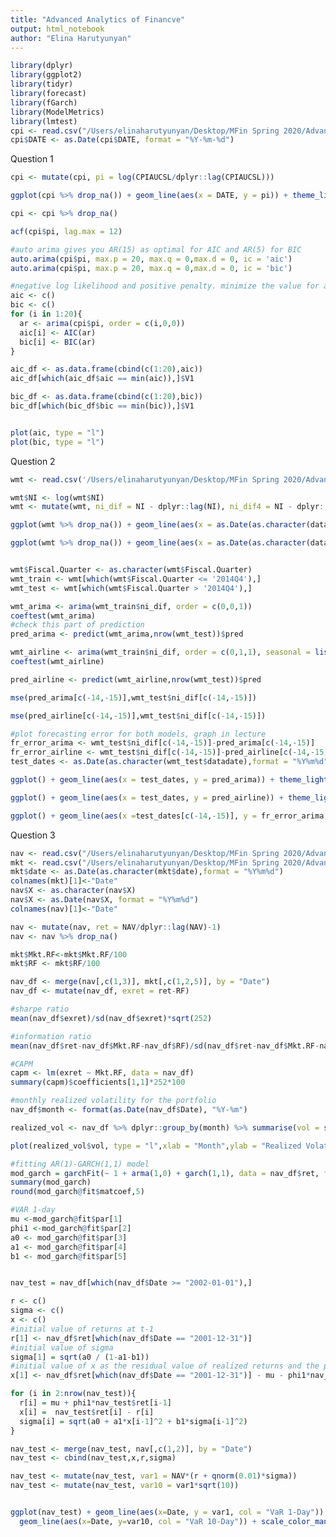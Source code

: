 ```yaml
---
title: "Advanced Analytics of Financve"
output: html_notebook
author: "Elina Harutyunyan"
---
```


```r
library(dplyr)
library(ggplot2)
library(tidyr)
library(forecast)
library(fGarch)
library(ModelMetrics)
library(lmtest)
cpi <- read.csv("/Users/elinaharutyunyan/Desktop/MFin Spring 2020/Advanced Analytics of Finance/Assignment 5/CPI.csv")
cpi$DATE <- as.Date(cpi$DATE, format = "%Y-%m-%d")
```

Question 1
```r
cpi <- mutate(cpi, pi = log(CPIAUCSL/dplyr::lag(CPIAUCSL)))

ggplot(cpi %>% drop_na()) + geom_line(aes(x = DATE, y = pi)) + theme_light() + xlab("Date") + ylab("Monthly Inflation")

cpi <- cpi %>% drop_na()

acf(cpi$pi, lag.max = 12)

#auto arima gives you AR(15) as optimal for AIC and AR(5) for BIC
auto.arima(cpi$pi, max.p = 20, max.q = 0,max.d = 0, ic = 'aic')
auto.arima(cpi$pi, max.p = 20, max.q = 0,max.d = 0, ic = 'bic')

#negative log likelihood and positive penalty. minimize the value for a given lag order
aic <- c()
bic <- c()
for (i in 1:20){
  ar <- arima(cpi$pi, order = c(i,0,0))
  aic[i] <- AIC(ar)
  bic[i] <- BIC(ar)
}

aic_df <- as.data.frame(cbind(c(1:20),aic))
aic_df[which(aic_df$aic == min(aic)),]$V1

bic_df <- as.data.frame(cbind(c(1:20),bic))
bic_df[which(bic_df$bic == min(bic)),]$V1


plot(aic, type = "l")
plot(bic, type = "l")

```

Question 2

```r
wmt <- read.csv('/Users/elinaharutyunyan/Desktop/MFin Spring 2020/Advanced Analytics of Finance/Assignment 5/WMT.csv')

wmt$NI <- log(wmt$NI)
wmt <- mutate(wmt, ni_dif = NI - dplyr::lag(NI), ni_dif4 = NI - dplyr::lag(NI, n = 4))

ggplot(wmt %>% drop_na()) + geom_line(aes(x = as.Date(as.character(datadate), format = "%Y%m%d"), y = ni_dif)) + xlab("Date") + ylab("First Difference of Net Income") + theme_light()

ggplot(wmt %>% drop_na()) + geom_line(aes(x = as.Date(as.character(datadate), format = "%Y%m%d"), y = ni_dif4)) + xlab("Date") + ylab("Seasonal Difference of Net Income") + theme_light()


wmt$Fiscal.Quarter <- as.character(wmt$Fiscal.Quarter)
wmt_train <- wmt[which(wmt$Fiscal.Quarter <= '2014Q4'),]
wmt_test <- wmt[which(wmt$Fiscal.Quarter > '2014Q4'),]

wmt_arima <- arima(wmt_train$ni_dif, order = c(0,0,1))
coeftest(wmt_arima)
#check this part of prediction
pred_arima <- predict(wmt_arima,nrow(wmt_test))$pred

wmt_airline <- arima(wmt_train$ni_dif, order = c(0,1,1), seasonal = list(order = c(0,1,1),period = 4))
coeftest(wmt_airline)

pred_airline <- predict(wmt_airline,nrow(wmt_test))$pred

mse(pred_arima[c(-14,-15)],wmt_test$ni_dif[c(-14,-15)])

mse(pred_airline[c(-14,-15)],wmt_test$ni_dif[c(-14,-15)])

#plot forecasting error for both models, graph in lecture
fr_error_arima <- wmt_test$ni_dif[c(-14,-15)]-pred_arima[c(-14,-15)]
fr_error_airline <- wmt_test$ni_dif[c(-14,-15)]-pred_airline[c(-14,-15)]
test_dates <- as.Date(as.character(wmt_test$datadate),format = "%Y%m%d")

ggplot() + geom_line(aes(x = test_dates, y = pred_arima)) + theme_light() + xlab("Date") + ylab("Forecast") 

ggplot() + geom_line(aes(x = test_dates, y = pred_airline)) + theme_light() + xlab("Date") + ylab("Forecast") 

ggplot() + geom_line(aes(x =test_dates[c(-14,-15)], y = fr_error_arima, col = "ARIMA(0,1,1)")) + theme_light() + theme(legend.title = element_blank()) + xlab("Date") + ylab(" ") + ggtitle("Forecasting Error")+ scale_color_manual(values = c("royalblue","maroon")) + geom_line(aes(x = test_dates[c(-14,-15)], y = fr_error_airline, col = "Airline Model"))

```

Question 3
```r
nav <- read.csv("/Users/elinaharutyunyan/Desktop/MFin Spring 2020/Advanced Analytics of Finance/Assignment 5/NAV.csv")
mkt <- read.csv("/Users/elinaharutyunyan/Desktop/MFin Spring 2020/Advanced Analytics of Finance/Assignment 4/F-F_Research_Data_Factors_daily 2.CSV")
mkt$date <- as.Date(as.character(mkt$date),format = "%Y%m%d")
colnames(mkt)[1]<-"Date"
nav$X <- as.character(nav$X)
nav$X <- as.Date(nav$X, format = "%Y%m%d")
colnames(nav)[1]<-"Date"

nav <- mutate(nav, ret = NAV/dplyr::lag(NAV)-1)
nav <- nav %>% drop_na()

mkt$Mkt.RF<-mkt$Mkt.RF/100
mkt$RF <- mkt$RF/100

nav_df <- merge(nav[,c(1,3)], mkt[,c(1,2,5)], by = "Date")
nav_df <- mutate(nav_df, exret = ret-RF)

#sharpe ratio
mean(nav_df$exret)/sd(nav_df$exret)*sqrt(252)

#information ratio
mean(nav_df$ret-nav_df$Mkt.RF-nav_df$RF)/sd(nav_df$ret-nav_df$Mkt.RF-nav_df$RF)*sqrt(252)

#CAPM
capm <- lm(exret ~ Mkt.RF, data = nav_df)
summary(capm)$coefficients[1,1]*252*100

#monthly realized volatility for the portfolio
nav_df$month <- format(as.Date(nav_df$Date), "%Y-%m")

realized_vol <- nav_df %>% dplyr::group_by(month) %>% summarise(vol = sd(ret)*sqrt(n()))

plot(realized_vol$vol, type = "l",xlab = "Month",ylab = "Realized Volatility")

#fitting AR(1)-GARCH(1,1) model
mod_garch = garchFit(~ 1 + arma(1,0) + garch(1,1), data = nav_df$ret, trace = FALSE)
summary(mod_garch)
round(mod_garch@fit$matcoef,5)

#VAR 1-day
mu <-mod_garch@fit$par[1]
phi1 <-mod_garch@fit$par[2]
a0 <- mod_garch@fit$par[3]
a1 <- mod_garch@fit$par[4]
b1 <- mod_garch@fit$par[5]


nav_test = nav_df[which(nav_df$Date >= "2002-01-01"),]

r <- c()
sigma <- c()
x <- c()
#initial value of returns at t-1
r[1] <- nav_df$ret[which(nav_df$Date == "2001-12-31")]
#initial value of sigma
sigma[1] = sqrt(a0 / (1-a1-b1))
#initial value of x as the residual value of realized returns and the predicted returns
x[1] <- nav_df$ret[which(nav_df$Date == "2001-12-31")] - mu - phi1*nav_df$ret[which(nav_df$Date == 	"2001-12-28")]

for (i in 2:nrow(nav_test)){
  r[i] = mu + phi1*nav_test$ret[i-1]
  x[i] =  nav_test$ret[i] - r[i]
  sigma[i] = sqrt(a0 + a1*x[i-1]^2 + b1*sigma[i-1]^2)
}

nav_test <- merge(nav_test, nav[,c(1,2)], by = "Date")
nav_test <- cbind(nav_test,x,r,sigma)

nav_test <- mutate(nav_test, var1 = NAV*(r + qnorm(0.01)*sigma))
nav_test <- mutate(nav_test, var10 = var1*sqrt(10))


ggplot(nav_test) + geom_line(aes(x=Date, y = var1, col = "VaR 1-Day")) + 
  geom_line(aes(x=Date, y=var10, col = "VaR 10-Day")) + scale_color_manual(values = c("royalblue", "indianred")) + labs(color = "Value at Risk") + ggtitle("1-Day and 10-Day Value at Risk") + xlab("Date") + ylab("VaR") + theme_light()
```





